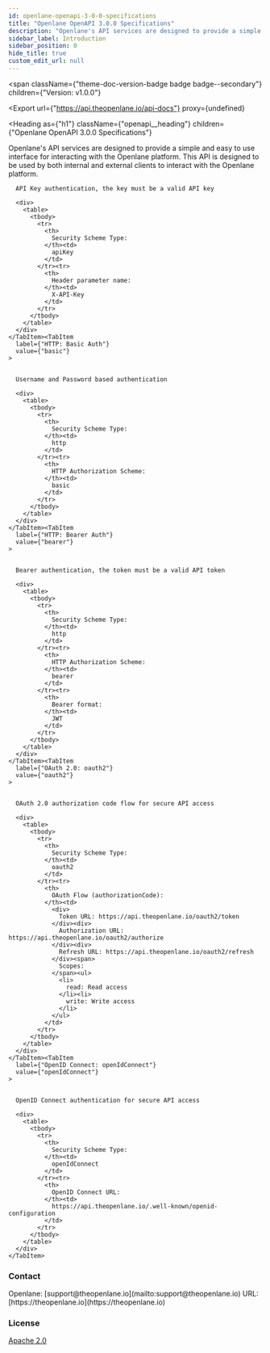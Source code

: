 ```yaml
---
id: openlane-openapi-3-0-0-specifications
title: "Openlane OpenAPI 3.0.0 Specifications"
description: "Openlane's API services are designed to provide a simple and easy to use interface for interacting with the Openlane platform. This API is designed to be used by both internal and external clients to interact with the Openlane platform."
sidebar_label: Introduction
sidebar_position: 0
hide_title: true
custom_edit_url: null
---
```



<span
  className={"theme-doc-version-badge badge badge--secondary"}
  children={"Version: v1.0.0"}
>
</span>

<Export
  url={"https://api.theopenlane.io/api-docs"}
  proxy={undefined}
>

</Export>

<Heading
  as={"h1"}
  className={"openapi__heading"}
  children={"Openlane OpenAPI 3.0.0 Specifications"}
>
</Heading>



Openlane's API services are designed to provide a simple and easy to use interface for interacting with the Openlane platform. This API is designed to be used by both internal and external clients to interact with the Openlane platform.

<div
  style={{"marginBottom":"2rem"}}
>
  <Heading
    id={"authentication"}
    as={"h2"}
    className={"openapi-tabs__heading"}
    children={"Authentication"}
  >
  </Heading><SchemaTabs
    className={"openapi-tabs__security-schemes"}
  >
    <TabItem
      label={"API Key: apiKey"}
      value={"apiKey"}
    >


      API Key authentication, the key must be a valid API key

      <div>
        <table>
          <tbody>
            <tr>
              <th>
                Security Scheme Type:
              </th><td>
                apiKey
              </td>
            </tr><tr>
              <th>
                Header parameter name:
              </th><td>
                X-API-Key
              </td>
            </tr>
          </tbody>
        </table>
      </div>
    </TabItem><TabItem
      label={"HTTP: Basic Auth"}
      value={"basic"}
    >


      Username and Password based authentication

      <div>
        <table>
          <tbody>
            <tr>
              <th>
                Security Scheme Type:
              </th><td>
                http
              </td>
            </tr><tr>
              <th>
                HTTP Authorization Scheme:
              </th><td>
                basic
              </td>
            </tr>
          </tbody>
        </table>
      </div>
    </TabItem><TabItem
      label={"HTTP: Bearer Auth"}
      value={"bearer"}
    >


      Bearer authentication, the token must be a valid API token

      <div>
        <table>
          <tbody>
            <tr>
              <th>
                Security Scheme Type:
              </th><td>
                http
              </td>
            </tr><tr>
              <th>
                HTTP Authorization Scheme:
              </th><td>
                bearer
              </td>
            </tr><tr>
              <th>
                Bearer format:
              </th><td>
                JWT
              </td>
            </tr>
          </tbody>
        </table>
      </div>
    </TabItem><TabItem
      label={"OAuth 2.0: oauth2"}
      value={"oauth2"}
    >


      OAuth 2.0 authorization code flow for secure API access

      <div>
        <table>
          <tbody>
            <tr>
              <th>
                Security Scheme Type:
              </th><td>
                oauth2
              </td>
            </tr><tr>
              <th>
                OAuth Flow (authorizationCode):
              </th><td>
                <div>
                  Token URL: https://api.theopenlane.io/oauth2/token
                </div><div>
                  Authorization URL: https://api.theopenlane.io/oauth2/authorize
                </div><div>
                  Refresh URL: https://api.theopenlane.io/oauth2/refresh
                </div><span>
                  Scopes:
                </span><ul>
                  <li>
                    read: Read access
                  </li><li>
                    write: Write access
                  </li>
                </ul>
              </td>
            </tr>
          </tbody>
        </table>
      </div>
    </TabItem><TabItem
      label={"OpenID Connect: openIdConnect"}
      value={"openIdConnect"}
    >


      OpenID Connect authentication for secure API access

      <div>
        <table>
          <tbody>
            <tr>
              <th>
                Security Scheme Type:
              </th><td>
                openIdConnect
              </td>
            </tr><tr>
              <th>
                OpenID Connect URL:
              </th><td>
                https://api.theopenlane.io/.well-known/openid-configuration
              </td>
            </tr>
          </tbody>
        </table>
      </div>
    </TabItem>
  </SchemaTabs>
</div><div
  style={{"display":"flex","flexDirection":"column","marginBottom":"var(--ifm-paragraph-margin-bottom)"}}
>
  <h3
    style={{"marginBottom":"0.25rem"}}
  >
    Contact
  </h3><span>
    Openlane: [support@theopenlane.io](mailto:support@theopenlane.io)
  </span><span>
    URL: [https://theopenlane.io](https://theopenlane.io)
  </span>
</div><div
  style={{"marginBottom":"var(--ifm-paragraph-margin-bottom)"}}
>
  <h3
    style={{"marginBottom":"0.25rem"}}
  >
    License
  </h3><a
    href={"https://www.apache.org/licenses/LICENSE-2.0"}
  >
    Apache 2.0
  </a>
</div>
